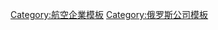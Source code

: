 {{Navbox
| name = United Aircraft Building Corporation
| title = [[联合航空制造公司]]
| listclass = hlist
| list1 =
* {{flagicon|Russia}} [[别里耶夫航空器集團|别里耶夫]]（OKB-49）
* {{flagicon|Russia}} [[伊留申航空集團|伊留申]]（OKB-39）
* {{flagicon|Russia}} [[伊尔库特科学生产集团|伊爾庫特]]
* {{flagicon|Russia}} [[俄羅斯米格航空器集團|米高扬]]（OKB-155）
* {{flagicon|Russia}} [[苏霍伊航空集团|苏霍伊]]（OKB-51）
* {{flagicon|Russia}} [[图波列夫公司|图波列夫]]（OKB-156）
* {{flagicon|Uzbekistan}} [[TAPO]]
}}<noinclude>
{{collapsible option}}
[[Category:航空企業模板]]
[[Category:俄罗斯公司模板]]
</noinclude>